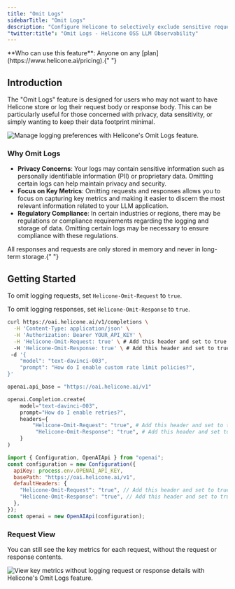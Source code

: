 ```yaml
---
title: "Omit Logs"
sidebarTitle: "Omit Logs"
description: "Configure Helicone to selectively exclude sensitive request and response data from your LLM application logs for privacy and compliance needs."
"twitter:title": "Omit Logs - Helicone OSS LLM Observability"
---
```



<Info>
  **Who can use this feature**: Anyone on any
  [plan](https://www.helicone.ai/pricing).{" "}
</Info>

## Introduction

The "Omit Logs" feature is designed for users who may not want to have Helicone store or log their request body or response body. This can be particularly useful for those concerned with privacy, data sensitivity, or simply wanting to keep their data footprint minimal.

<Frame caption="Omit requests, responses or both in your logs. ">
  <img
    src="/images/omit-logs/example-omit-logs.png"
    alt="Manage logging preferences with Helicone's Omit Logs feature."
  />
</Frame>

### Why Omit Logs

- **Privacy Concerns**: Your logs may contain sensitive information such as personally identifiable information (PII) or proprietary data. Omitting certain logs can help maintain privacy and security.
- **Focus on Key Metrics**: Omitting requests and responses allows you to focus on capturing key metrics and making it easier to discern the most relevant information related to your LLM application.
- **Regulatory Compliance**: In certain industries or regions, there may be regulations or compliance requirements regarding the logging and storage of data. Omitting certain logs may be necessary to ensure compliance with these regulations.

<Check>
  All responses and requests are only stored in memory and never in long-term
  storage.{" "}
</Check>

## Getting Started

To omit logging requests, set `Helicone-Omit-Request` to `true`.

To omit logging responses, set `Helicone-Omit-Response` to `true`.

<CodeGroup>

```bash Curl
curl https://oai.helicone.ai/v1/completions \
  -H 'Content-Type: application/json' \
  -H 'Authorization: Bearer YOUR_API_KEY' \
  -H 'Helicone-Omit-Request: true' \ # Add this header and set to true
  -H 'Helicone-Omit-Response: true' \ # Add this header and set to true
 -d '{
    "model": "text-davinci-003",
    "prompt": "How do I enable custom rate limit policies?",
}'
```

```python Python
openai.api_base = "https://oai.helicone.ai/v1"

openai.Completion.create(
    model="text-davinci-003",
    prompt="How do I enable retries?",
    headers={
        "Helicone-Omit-Request": "true", # Add this header and set to true
         "Helicone-Omit-Response": "true", # Add this header and set to true
    }
)
```

```js Node
import { Configuration, OpenAIApi } from "openai";
const configuration = new Configuration({
  apiKey: process.env.OPENAI_API_KEY,
  basePath: "https://oai.helicone.ai/v1",
  defaultHeaders: {
    "Helicone-Omit-Request": "true", // Add this header and set to true
    "Helicone-Omit-Response": "true", // Add this header and set to true
  },
});
const openai = new OpenAIApi(configuration);
```

</CodeGroup>

### Request View

You can still see the key metrics for each request, without the request or response contents.

<Frame caption="Focus on capturing key metrics and ignore the noise of the request and response. ">
  <img
    src="/images/omit-logs/example-omit-logs-key-metrics.png"
    alt="View key metrics without logging request or response details with Helicone's Omit Logs feature."
  />
</Frame>

<QuestionsSection />
